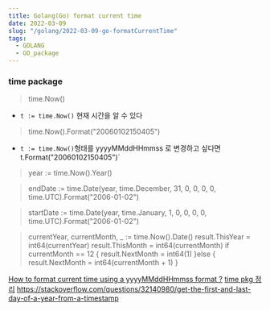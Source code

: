 ```yaml
---
title: Golang(Go) format current time
date: 2022-03-09
slug: "/golang/2022-03-09-go-formatCurrentTime"
tags:
  - GOLANG
  - GO_package
---
```


### time package

> time.Now()

- `t := time.Now()` 현재 시간을 알 수 있다

> time.Now().Format("20060102150405")

-  `t := time.Now()`형태를 yyyyMMddHHmmss 로 변경하고 싶다면` `t.Format("20060102150405")`

> year := time.Now().Year()

> endDate := time.Date(year, time.December, 31, 0, 0, 0, 0, time.UTC).Format("2006-01-02")

> startDate := time.Date(year, time.January, 1, 0, 0, 0, 0, time.UTC).Format("2006-01-02")

> currentYear, currentMonth, _ := time.Now().Date()
result.ThisYear = int64(currentYear)
result.ThisMonth = int64(currentMonth)
if currentMonth == 12 {
    result.NextMonth = int64(1)
}else {
    result.NextMonth = int64(currentMonth + 1)
}

[How to format current time using a yyyyMMddHHmmss format ?](https://stackoverflow.com/questions/20234104/how-to-format-current-time-using-a-yyyy/dhhmmss-format)
[time pkg 정리](https://jeonghwan-kim.github.io/dev/2019/01/14/go-time.html)
https://stackoverflow.com/questions/32140980/get-the-first-and-last-day-of-a-year-from-a-timestamp